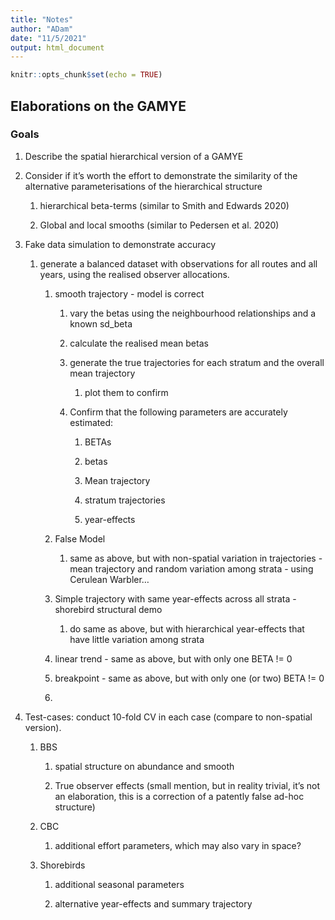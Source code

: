 ```yaml
---
title: "Notes"
author: "ADam"
date: "11/5/2021"
output: html_document
---
```


```r
knitr::opts_chunk$set(echo = TRUE)
```

## Elaborations on the GAMYE

### Goals

1.  Describe the spatial hierarchical version of a GAMYE

2.  Consider if it's worth the effort to demonstrate the similarity of the alternative parameterisations of the hierarchical structure

    1.  hierarchical beta-terms (similar to Smith and Edwards 2020)

    2.  Global and local smooths (similar to Pedersen et al. 2020)

3.  Fake data simulation to demonstrate accuracy

    1.  generate a balanced dataset with observations for all routes and all years, using the realised observer allocations.

        1.  smooth trajectory - model is correct

            1.  vary the betas using the neighbourhood relationships and a known sd_beta

            2.  calculate the realised mean betas

            3.  generate the true trajectories for each stratum and the overall mean trajectory

                1.  plot them to confirm

            4.  Confirm that the following parameters are accurately estimated:

                1.  BETAs

                2.  betas

                3.  Mean trajectory

                4.  stratum trajectories

                5.  year-effects

        2.  False Model

            1.  same as above, but with non-spatial variation in trajectories - mean trajectory and random variation among strata - using Cerulean Warbler...

        3.  Simple trajectory with same year-effects across all strata - shorebird structural demo

            1.  do same as above, but with hierarchical year-effects that have little variation among strata

        4.  linear trend - same as above, but with only one BETA != 0

        5.  breakpoint - same as above, but with only one (or two) BETA != 0

        6.  

4.  Test-cases: conduct 10-fold CV in each case (compare to non-spatial version).

    1.  BBS

        1.  spatial structure on abundance and smooth

        2.  True observer effects (small mention, but in reality trivial, it's not an elaboration, this is a correction of a patently false ad-hoc structure)

    2.  CBC

        1.  additional effort parameters, which may also vary in space?

    3.  Shorebirds

        1.  additional seasonal parameters

        2.  alternative year-effects and summary trajectory
